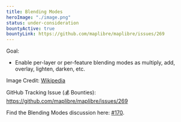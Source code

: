 ```yaml
---
title: Blending Modes
heroImage: "./image.png"
status: under-consideration
bountyActive: true
bountyLink: https://github.com/maplibre/maplibre/issues/269
---
```


Goal:

- Enable per-layer or per-feature blending modes as multiply, add, overlay, lighten, darken, etc.

Image Credit: <a href="https://upload.wikimedia.org/wikipedia/commons/7/77/Hue_alpha_falloff.svg">Wikipedia</a>

GitHub Tracking Issue (💰 Bounties): https://github.com/maplibre/maplibre/issues/269

Find the Blending Modes discussion here: [#170](https://github.com/maplibre/maplibre/discussions/170).
